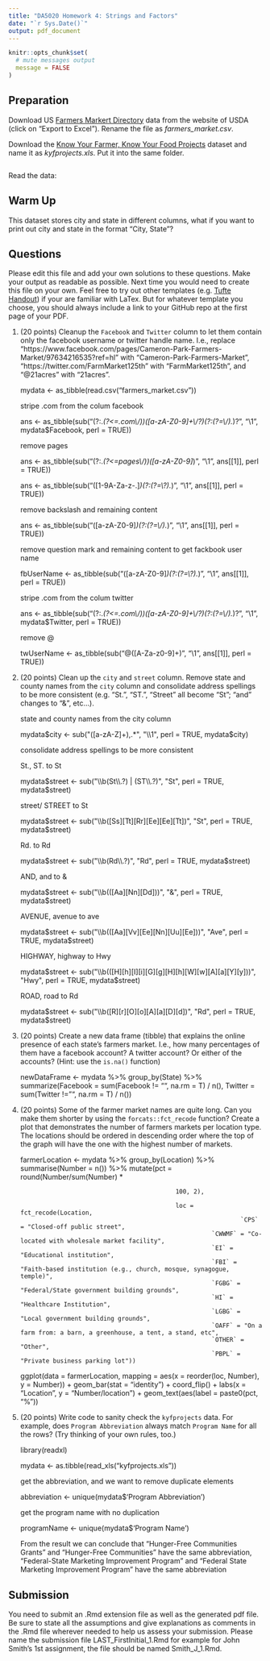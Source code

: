 ```yaml
---
title: "DA5020 Homework 4: Strings and Factors"
date: "`r Sys.Date()`"
output: pdf_document
---
```


```r
knitr::opts_chunk$set(
  # mute messages output
  message = FALSE
)
```

## Preparation

Download US [Farmers Markert Directory](https://www.ams.usda.gov/local-food-directories/farmersmarkets) data from the website of USDA (click on "Export to Excel"). Rename the file as _farmers_market.csv_.

Download the [Know Your Farmer, Know Your Food Projects](https://catalog.data.gov/dataset/know-your-farmer-know-your-food-projects) dataset and name it as _kyfprojects.xls_. Put it into the same folder.


```r

```

Read the data:


## Warm Up

This dataset stores city and state in different columns, what if you want to
print out city and state in the format "City, State"?


## Questions

Please edit this file and add your own solutions to these questions.
Make your output as readable as possible. Next time you would need to create this file on your own. Feel free to try out other templates (e.g. [Tufte Handout](http://rstudio.github.io/tufte/)) if your are familiar with LaTex. But for whatever template you choose, you should always include a link to your GitHub repo at the first page of your PDF.

1. (20 points) Cleanup the `Facebook` and `Twitter` column to let them contain only the facebook username or twitter handle name. I.e., replace "https://www.facebook.com/pages/Cameron-Park-Farmers-Market/97634216535?ref=hl" with "Cameron-Park-Farmers-Market", "https://twitter.com/FarmMarket125th" with "FarmMarket125th", and "\@21acres" with "21acres".

	mydata <- as_tibble(read.csv("farmers_market.csv"))

	stripe .com from the colum facebook

	ans <- as_tibble(sub("(?:.*(?<=.com\\/))([a-zA-Z0-9]+\\/?)(?:(?=\\/).*)?", "\\1", 
			      mydata$Facebook, perl = TRUE))

	remove pages

	ans <- as_tibble(sub("(?:.*(?<=pages\\/))([a-zA-Z0-9]*)", "\\1", ans[[1]], perl = TRUE))

	ans <- as_tibble(sub("([1-9A-Za-z-.]*)(?:(?=\\?).*)", "\\1", ans[[1]], perl = TRUE))

	remove backslash and remaining content

	ans <- as_tibble(sub("([a-zA-Z0-9]*)(?:(?=\\/).*)", "\\1", ans[[1]], perl = TRUE))

	remove question mark and remaining content to get fackbook user name 

	fbUserName <- as_tibble(sub("([a-zA-Z0-9]*)(?:(?=\\?).*)", "\\1", ans[[1]], perl = TRUE))



	stripe .com from the colum twitter

	ans <- as_tibble(sub("(?:.*(?<=.com\\/))([a-zA-Z0-9]+\\/?)(?:(?=\\/).*)?", "\\1", 
			      mydata$Twitter, perl = TRUE))

	remove @

	twUserName <- as_tibble(sub("@([A-Za-z0-9]+)", "\\1", ans[[1]], perl = TRUE))


2. (20 points) Clean up the `city` and `street` column. Remove state and county names from the `city` column and consolidate address spellings to be more consistent (e.g. "St.", "ST.", "Street" all become "St"; "and" changes to "&", etc...).

	state and county names from the city column

	mydata$city <- sub("([a-zA-Z]+),.*", "\\1", perl = TRUE, mydata$city)

	consolidate address spellings to be more consistent

	St., ST. to St

	mydata$street <- sub("\\b(St\\.?) | (ST\\.?)", "St", perl = TRUE, mydata$street)

	street/ STREET to St

	mydata$street <- sub("\\b([Ss][Tt][Rr][Ee][Ee][Tt])", "St", perl = TRUE, mydata$street)

	Rd. to Rd

	mydata$street <- sub("\\b(Rd\\.?)", "Rd", perl = TRUE, mydata$street)

	AND, and to &

	mydata$street <- sub("\\b(([Aa][Nn][Dd]))", "&", perl = TRUE, mydata$street)

	AVENUE, avenue to ave

	mydata$street <- sub("\\b(([Aa][Vv][Ee][Nn][Uu][Ee]))", "Ave", perl = TRUE, mydata$street)

	HIGHWAY, highway to Hwy

	mydata$street <- sub("\\b(([H][h][I][i][G][g][H][h][W][w][A][a][Y][y]))", "Hwy", perl = TRUE, mydata$street)

	ROAD, road to Rd

	mydata$street <- sub("\\b([R][r][O][o][A][a][D][d])", "Rd", perl = TRUE, mydata$street)

3. (20 points) Create a new data frame (tibble) that explains the online presence of each state's farmers market. I.e., how many percentages of them have a facebook account? A twitter account? Or either of the accounts? (Hint: use the `is.na()` function)

	newDataFrame <- mydata %>% group_by(State) %>% summarize(Facebook = sum(Facebook != "", na.rm = T) / n(), Twitter = sum(Twitter != "", na.rm = T) / n())

4. (20 points) 
    Some of the farmer market names are quite long. Can you make them shorter by using the `forcats::fct_recode` function? Create a plot that demonstrates the number of farmers markets per location type. The locations should be ordered in descending order where the top of the graph will have the one with the highest number of markets.

	farmerLocation <- mydata %>% group_by(Location) %>% summarise(Number = n()) %>% mutate(pct = round(Number/sum(Number) * 
											      
											      100, 2), 
											      
											      loc = fct_recode(Location, 
																	`CPS` = "Closed-off public street", 
															`CWWMF` = "Co-located with wholesale market facility", 
															`EI` = "Educational institution", 
															`FBI` = "Faith-based institution (e.g., church, mosque, synagogue, temple)", 
															`FGBG` = "Federal/State government building grounds", 
															`HI` = "Healthcare Institution", 
															`LGBG` = "Local government building grounds", 
															`OAFF` = "On a farm from: a barn, a greenhouse, a tent, a stand, etc", 
															`OTHER` = "Other",
															`PBPL` = "Private business parking lot"))


	ggplot(data = farmerLocation, mapping = aes(x = reorder(loc, Number), y = Number)) + 
	    geom_bar(stat = "identity") + coord_flip() + 
	    labs(x = "Location", y = "Number/location") + 
	    geom_text(aes(label = paste0(pct, "%"))

5. (20 points) Write code to sanity check the `kyfprojects` data. For example, does `Program Abbreviation` always match `Program Name` for all the rows? (Try thinking of your own rules, too.)

	library(readxl)

	mydata <- as.tibble(read_xls("kyfprojects.xls"))

	get the abbreviation, and we want to remove duplicate elements

	abbreviation <- unique(mydata$'Program Abbreviation')

	get the program name with no duplication

	programName <- unique(mydata$'Program Name')

	From the result we can conclude that "Hunger-Free Communities Grants" and "Hunger-Free Communities"
	have the same abbreviation, "Federal-State Marketing Improvement Program" and "Federal State Marketing Improvement Program"
	have the same abbreviation

## Submission
You need to submit an .Rmd extension file as well as the generated pdf file. Be sure to state all the assumptions and give explanations as comments in the .Rmd file wherever needed to help us assess your submission. Please name the submission file LAST_FirstInitial_1.Rmd for example for John Smith's 1st assignment, the file should be named Smith_J_1.Rmd. 
